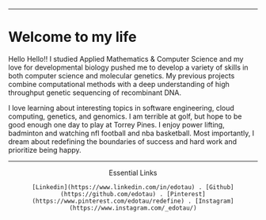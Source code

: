 
---
# Welcome to my life
<div>
  <p>
    Hello Hello!! I studied Applied Mathematics & Computer Science and my love for developmental biology pushed me to develop a variety of skills in both computer science and molecular genetics. My previous projects combine computational methods with a deep understanding of high throughput genetic sequencing of recombinant DNA.
  </p>
  <p>
    I love learning about interesting topics in software engineering, cloud computing, genetics, and genomics. I am terrible at golf, but hope to be good enough one day to play at Torrey Pines. I enjoy power lifting, badminton and watching nfl football and nba basketball. Most importantly, I dream about redefining the boundaries of success and hard work and prioritize being happy.
  </p>
</div>

---

<div>
  <center>
    Essential Links

    [Linkedin](https://www.linkedin.com/in/edotau) . [Github](https://github.com/edotau) . [Pinterest](https://www.pinterest.com/edotau/redefine) . [Instagram](https://www.instagram.com/_edotau/)
  </center>
</div>

